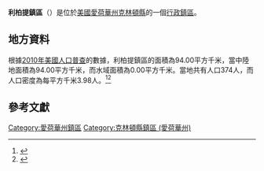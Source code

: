 {{noteTA
|G1=USState
|G2=地名
|G3=Unit
}}
{{Infobox settlement
|official_name            = 利柏提鎮區
|native_name = Liberty Township
|settlement_type          = [[行政鎮區|行政鎮區]]
|image_skyline            = 
|imagesize                = 
|image_map                = Map highlighting Liberty Township, Clinton County, Iowa.svg
|mapsize                  = 250px
|pushpin_map  =USA Iowa
|pushpin_label = 利柏提鎮區
|pushpin_label_position   = top
|pushpin_map_caption      = 利柏提鎮區在愛荷華州的位置
|subdivision_type         = [[世界政區索引|國家]]
|subdivision_type1        = [[美国州份|州份]]
|subdivision_type2        = [[愛荷華州行政区划|縣]]
|subdivision_name         = [[美国|美国]]
|subdivision_name1        = [[愛荷華州|愛荷華州]]
|subdivision_name2        = [[克林頓縣_(愛荷華州)|克林頓縣]]
|elevation_ft             = 689
|elevation_m              = 210
|timezone                 = [[北美中部時區|北美中部時區]]
|area_total_km2           = 94.00
|area_land_km2            = 94.00
|area_water_km2           = 0.00
|area_total_sq_mi         = 
|area_land_sq_mi          = 
|area_water_sq_mi         = 
|population_as_of         = [[2010年美國人口普查|2010]]
|population_footnotes     = 
|population_total         = 374
|population_density_km2   = auto
|population_density_sq_mi = auto
|utc_offset               = -6
|coordinates              = {{coord|41|54|20|N|90|50|53|W|type:city_region:US-AL_source:GNS-enwiki|display=inline,title}}
| coor_pinpoint           = 
| coordinates_footnotes   = 
|timezone_DST             = CDT
|utc_offset_DST           = -5
|postal_code_type         = [[美國郵區編號|郵區編號]]
|postal_code              = 
|area_code                = {{link-en|电话区号563|Area code 563|563}}
|blank_name = [[地名信息系统|GNIS ID]]
|blank_info = 468215
}}
'''利柏提鎮區'''（{{lang-en|Liberty Township}}）是位於[[美國|美國]][[愛荷華州|愛荷華州]][[克林頓縣_(愛荷華州)|克林頓縣]]的一個[[行政鎮區|行政鎮區]]。

== 地方資料 ==
根據[[2010年美國人口普查|2010年美國人口普查]]的數據，利柏提鎮區的面積為94.00平方千米，當中陸地面積為94.00平方千米，而水域面積為0.00平方千米。當地共有人口374人，而人口密度為每平方千米3.98人。<ref name="GR8">{{cite web|url=http://factfinder2.census.gov|publisher=[[美国人口调查局|美国人口调查局]]|accessdate=2011-05-14|title=American FactFinder|archive-date=2013-09-11|archive-url=https://web.archive.org/web/20130911234518/http://factfinder2.census.gov/|dead-url=no}}</ref><ref>{{cite web|url=https://www.citypopulation.de/en/usa/iowa/admin/|title=USA: Iowa (Counties and Townships) - City Population}}</ref>

== 參考文獻 ==
{{reflist}}

{{克林頓縣 (愛荷華州)}}

{{DEFAULTSORT:Liberty Township}}
[[Category:愛荷華州鎮區|Category:愛荷華州鎮區]]
[[Category:克林頓縣鎮區_(愛荷華州)|Category:克林頓縣鎮區 (愛荷華州)]]

{{Iowa-geo-stub}}